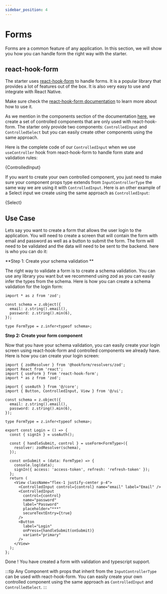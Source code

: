 ```yaml
---
sidebar_position: 4
---
```



# Forms

Forms are a common feature of any application. In this section, we will show you how you can handle form the right way with the starter.

## react-hook-form

The starter uses [react-hook-form](https://react-hook-form.com/) to handle forms. It is a popular library that provides a lot of features out of the box. It is also very easy to use and integrate with React Native.

Make sure check the [react-hook-form documentation](https://react-hook-form.com/) to learn more about how to use it.

As we mention in the components section of the documentation [here](./components), we create a set of controlled components that are only used with react-hook-form. The starter only provide two components: `ControlledInput` and `ControlledSelect` but you can easily create other components using the same approach.

Here is the complete code of our `ControlledInput` when we use `useController` hook from react-hook-form to handle form state and validation rules:

<CodeBlock language="tsx" title="./src/ui/core/input/controlled-input.tsx">
  {ControlledInput}
</CodeBlock>

If you want to create your own controlled component, you just need to make sure your component props type extends from `InputControllerType` the same way we are using it with `ControlledInput`.
Here is an other example of a Select input we create using the same approach as `ControlledInput`:

<CodeBlock language="tsx" title="./src/ui/core/select/controlled-select.tsx">
  {Select}
</CodeBlock>

## Use Case

Lets say you want to create a form that allows the user login to the application. You will need to create a screen that will contain the form with email and password as well as a button to submit the form. The form will need to be validated and the data will need to be sent to the backend. here is who you can do it:

**Step 1: Create your schema validation **

The right way to validate a form is to create a schema validation. You can use any library you want but we recommend using zod as you can easily infer the types from the schema. Here is how you can create a schema validation for the login form:

```tsx
import * as z from 'zod';

const schema = z.object({
  email: z.string().email(),
  password: z.string().min(6),
});

type FormType = z.infer<typeof schema>;
```

**Step 2: Create your form component**

Now that you have your schema validation, you can easily create your login screen using react-hook-form and controlled components we already have.
Here is how you can create your login screen:

```tsx
import { zodResolver } from '@hookform/resolvers/zod';
import React from 'react';
import { useForm } from 'react-hook-form';
import * as z from 'zod';

import { useAuth } from '@/core';
import { Button, ControlledInput, View } from '@/ui';

const schema = z.object({
  email: z.string().email(),
  password: z.string().min(6),
});

type FormType = z.infer<typeof schema>;

export const Login = () => {
  const { signIn } = useAuth();

  const { handleSubmit, control } = useForm<FormType>({
    resolver: zodResolver(schema),
  });

  const onSubmit = (data: FormType) => {
    console.log(data);
    signIn({ access: 'access-token', refresh: 'refresh-token' });
  };
  return (
    <View className="flex-1 justify-center p-4">
      <ControlledInput control={control} name="email" label="Email" />
      <ControlledInput
        control={control}
        name="password"
        label="Password"
        placeholder="***"
        secureTextEntry={true}
      />
      <Button
        label="Login"
        onPress={handleSubmit(onSubmit)}
        variant="primary"
      />
    </View>
  );
};
```

Done ! You have created a form with validation and typescript support.

:::tip
Any Component with props that inherit from the `InputControllerType` can be used with react-hook-form. You can easily create your own controlled component using the same approach as `ControlledInput` and `ControlledSelect`.
:::
